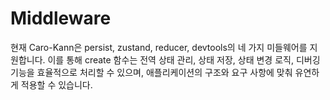 # Middleware

현재 Caro-Kann은 persist, zustand, reducer, devtools의 네 가지 미들웨어를 지원합니다. 이를 통해 create 함수는 전역 상태 관리, 상태 저장, 상태 변경 로직, 디버깅 기능을 효율적으로 처리할 수 있으며, 애플리케이션의 구조와 요구 사항에 맞춰 유연하게 적용할 수 있습니다.